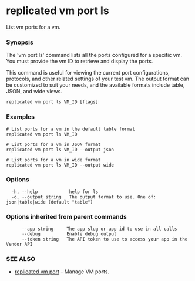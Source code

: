 # replicated vm port ls

List vm ports for a vm.

### Synopsis

The 'vm port ls' command lists all the ports configured for a specific vm. You must provide the vm ID to retrieve and display the ports.

This command is useful for viewing the current port configurations, protocols, and other related settings of your test vm. The output format can be customized to suit your needs, and the available formats include table, JSON, and wide views.

```
replicated vm port ls VM_ID [flags]
```

### Examples

```
# List ports for a vm in the default table format
replicated vm port ls VM_ID

# List ports for a vm in JSON format
replicated vm port ls VM_ID --output json

# List ports for a vm in wide format
replicated vm port ls VM_ID --output wide
```

### Options

```
  -h, --help            help for ls
  -o, --output string   The output format to use. One of: json|table|wide (default "table")
```

### Options inherited from parent commands

```
      --app string     The app slug or app id to use in all calls
      --debug          Enable debug output
      --token string   The API token to use to access your app in the Vendor API
```

### SEE ALSO

* [replicated vm port](replicated-cli-vm-port)	 - Manage VM ports.

